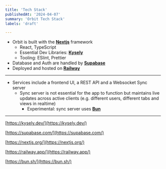 ```yaml
---
title: 'Tech Stack'
publishedAt: '2024-04-07'
summary: 'Orbit Tech Stack'
labels: 'draft'

---
```


- Orbit is built with the **[Nextjs](https://nextjs.org/)** framework
  - React, TypeScript
  - Essential Dev Libraries: **[Kysely](https://kysely.dev/)**
  - Tooling: ESlint, Prettier
- Database and Auth are handled by **[Supabase](https://supabase.com/)**
- Deployed and hosted on **[Railway](https://railway.app/)**

---

- Services include a frontend UI, a REST API and a Websocket Sync server
  - Sync server is not essential for the app to function but maintains live updates across active clients (e.g. different users, different tabs and views in realtime)
    - Experimental: sync server uses **[Bun](https://bun.sh/)**

---

[https://kysely.dev/](https://kysely.dev/)

[https://supabase.com/](https://supabase.com/)

[https://nextjs.org/](https://nextjs.org/)

[https://railway.app/](https://railway.app/)

[https://bun.sh/](https://bun.sh/)
